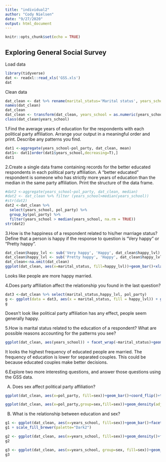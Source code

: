 ```yaml
---
title: "individual2"
author: "Cody Nielsen"
date: "9/27/2020"
output: html_document
---
```


```r
knitr::opts_chunk$set(echo = TRUE)
```

## Exploring General Social Survey

Load data
```r
library(tidyverse)
dat <- readxl::read_xls('GSS.xls')
dat
```

Clean data  
```r
dat_clean <- dat %>% rename(marital_status='Marital status', years_school='Highest year of school completed', sex='Respondents sex', pol_party='Political party affiliation', happy_lvl='General happiness')
names(dat_clean)
dat_clean
dat_clean <- transform(dat_clean, years_school = as.numeric(years_school))
class(dat_clean$years_school)
```

1.Find the average years of education for the respondents with each political party affiliation. Arrange your output in a meaningful order and print. Describe any patterns you find.  

```r
dat1 <-aggregate(years_school~pol_party, dat_clean, mean)
dat1<- dat1[order(dat1$years_school,decreasing=T),]
dat1
```
  
2.Create a single data frame containing records for the better educated respondents in each political party affiliation. A “better educated” respondent is someone who has strictly more years of education than the median in the same party affiliation. Print the structure of the data frame.

```r
#dat2 <-aggregate(years_school~pol_party, dat_clean, median)
#dat2 <- dat_clean %>% filter (years_school>median(years_school))
#str(dat2)
dat2 <-dat_clean %>% 
  select(years_school, pol_party) %>%
  group_by(pol_party) %>% 
  filter(years_school > median(years_school, na.rm = TRUE))
str(dat2)
```
  
3.How is the happiness of a respondent related to his/her marriage status? Define that a person is happy if the response to question is “Very happy” or “Pretty happy”.  

```r
dat_clean$happy_lvl <- sub('Very happy', 'Happy', dat_clean$happy_lvl)
dat_clean$happy_lvl <- sub('Pretty happy', 'Happy', dat_clean$happy_lvl)
dat_clean<-na.omit(dat_clean)
ggplot(dat_clean, aes(x=marital_status, fill=happy_lvl))+geom_bar()+xlab("Marital status")
```  
  
Looks like people are more happy married.  

4.Does party affiliation affect the relationship you found in the last question?  
```r
dat3 <-dat_clean %>% select(marital_status,happy_lvl, pol_party)
g <- ggplot(data = dat3, aes(x = marital_status, fill = happy_lvl)) + geom_bar(position = "fill") +coord_flip()+facet_wrap(~pol_party)
g
```  

Doesn't look like political party affiliation has any effect, people seem generally happy.  

5.How is marital status related to the education of a respondent? What are possible reasons accounting for the patterns you see? 

```r
ggplot(dat_clean, aes(years_school)) + facet_wrap(~marital_status)+geom_histogram(bins=10)
```  

It looks the highest frequency of educated people are married. The frequency of education is lower for separated couples. This could be because educated couples make better decisions.  

6.Explore two more interesting questions, and answer those questions using the GSS data.

A) Does sex affect political party affiliation?  

```r
ggplot(dat_clean, aes(x=pol_party, fill=sex))+geom_bar()+coord_flip()+theme_bw()+facet_wrap(~sex, scales="free_x")

ggplot(dat_clean, aes(x=pol_party,group=sex,fill=sex))+geom_density(adjust=1.5, alpha=.4)+theme(axis.text.x = element_text(angle = 90))
```  

B) What is the relationship between education and sex?  

```r
g1 <- ggplot(dat_clean, aes(x=years_school, fill=sex))+geom_bar()+facet_wrap(~sex, scales="free_x")
g1 + scale_fill_brewer(palette="Dark2")

g2 <- ggplot(dat_clean, aes(x=years_school, fill=sex))+geom_density()+facet_wrap(~sex, scales = "free_x")
g2

g3 <- ggplot(dat_clean, aes(x=years_school, group=sex, fill=sex))+geom_density(adjust=1.5, alpha=.4)
g3
```